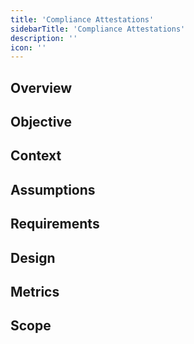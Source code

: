 ```yaml
---
title: 'Compliance Attestations'
sidebarTitle: 'Compliance Attestations'
description: ''
icon: ''
---
```


## Overview

## Objective

## Context

## Assumptions

## Requirements

## Design

## Metrics

## Scope